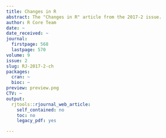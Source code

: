 ```yaml
---
title: Changes in R
abstract: The "Changes in R" article from the 2017-2 issue.
author: R Core Team
date: ~
date_received: ~
journal:
  firstpage: 568
  lastpage: 570
volume: 9
issue: 2
slug: RJ-2017-2-ch
packages:
  cran: ~
  bioc: ~
preview: preview.png
CTV: ~
output:
  rjtools::rjournal_web_article:
    self_contained: no
    toc: no
    legacy_pdf: yes

---
```

